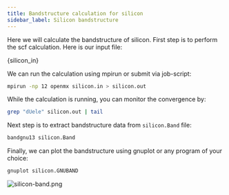 ```yaml
---
title: Bandstructure calculation for silicon
sidebar_label: Silicon bandstructure
---
```


Here we will calculate the bandstructure of silicon. First step is to perform
the scf calculation. Here is our input file:


<CodeBlock language="fortran" title="src/silicon/silicon.in">{silicon_in}</CodeBlock>

We can run the calculation using mpirun or submit via job-script:
```bash
mpirun -np 12 openmx silicon.in > silicon.out
```

While the calculation is running, you can monitor the convergence by:
```bash
grep "dUele" silicon.out | tail
```

Next step is to extract bandstructure data from `silicon.Band` file:
```bash
bandgnu13 silicon.Band
```

Finally, we can plot the bandstructure using gnuplot or any program of your
choice:
```bash
gnuplot silicon.GNUBAND
```

![silicon-band.png](/img/silicon-band.png)
